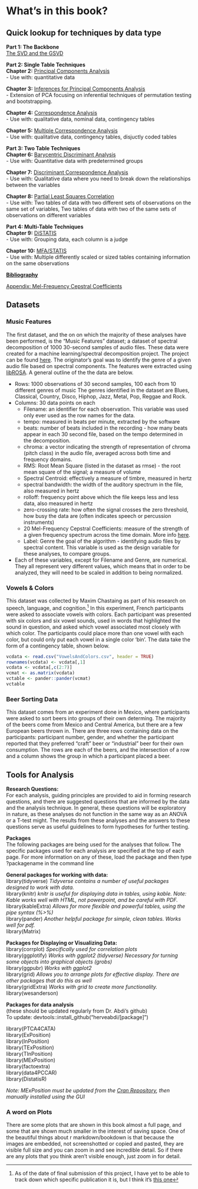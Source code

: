 # What's in this book? {#what}
## Quick lookup for techniques by data type
**Part 1: The Backbone**  
[The SVD and the GSVD](#SVD)  

**Part 2: Single Table Techniques**  
**Chapter 2:** [Principal Components Analysis](#PCA)  
  -  Use with: quantitative data   
  
**Chapter 3:** [Inferences for Principal Components Analysis](#InfPCA)  
  -  Extension of PCA focusing on inferential techniques of permutation testing and bootstrapping.  
  
**Chapter 4:** [Correspondence Analysis](#CA)  
  -  Use with: qualitative data, nominal data, contingency tables  
  
**Chapter 5:** [Multiple Correspondence Analysis](#MCA)  
  -  Use with: qualitative data, contingency tables, disjuctly coded tables  

**Part 3: Two Table Techniques**  
**Chapter 6:** [Barycentric Discriminant Analysis](#BADA)  
  -  Use with: Quantitative data with predetermined groups  
  
**Chapter 7:** [Discriminant Correspondence Analysis](#DiCA)  
  -  Use with: Qualitative data where you need to break down the relationships between the variables  
  
**Chapter 8:** [Partial Least Squares Correlation](#PLSC)  
  -  Use with: Two tables of data with two different sets of observations on the same set of variables, Two tables of data with two of the same sets of observations on different variables

**Part 4: Multi-Table Techniques**  
**Chapter 9:** [DiSTATIS](#DiSTATIS)  
  -  Use with: Grouping data, each column is a judge 
  
**Chapter 10:** [MFA/STATIS](#MFA)  
  -  Use with: Multiple differently scaled or sized tables containing information on the same observations 

[**Bibliography**](#bib)  

[Appendix: Mel-Frequency Cepstral Coefficients](#MFCCs)  

\newpage

## Datasets

### Music Features

The first dataset, and the on on which the majority of these analyses have been performed, is the "Music Features" dataset; a dataset of spectral decomposition of 1000 30-second samples of audio files. These data were created for a machine learning/spectral decomposition project. The project can be found [here](https://github.com/Insiyaa/Music-Tagging). The originator's goal was to identify the genre of a given audio file based on spectral components. The features were extracted using [libROSA](https://librosa.github.io/librosa/index.html). A general outline of the the data are below.  

  - Rows: 1000 observations of 30 second samples, 100 each from 10 different genres of music The genres identified in the dataset are Blues, Classical, Country, Disco, Hiphop, Jazz, Metal, Pop, Reggae and Rock.
   </br>
  - Columns: 30 data points on each  
    - Filename: an identifier for each observation. This variable was used only ever used as the row names for the data.  
    - tempo: measured in beats per minute, extracted by the software  
    - beats: number of beats included in the recording - how many beats appear in each 30 second file, based on the tempo determined in the decomposition.  
    - chroma: a vector indicating the strength of representation of chroma (pitch class) in the audio file, averaged across both time and frequency domains.  
    - RMS: Root Mean Square (listed in the dataset as rmse) - the root mean square of the signal; a measure of volume  
    - Spectral Centroid: effectively a measure of timbre, measured in hertz  
    - spectral bandwidth: the width of the auditory spectrum in the file, also measured in hertz
    - rolloff: frequency point above which the file keeps less and less data, also measured in hertz
    - zero-crossing rate: how often the signal crosses the zero threshold, how busy the data are (often indicates speech or percussion instruments)  
    - 20 Mel-Frequency Cepstral Coefficients: measure of the strength of a given frequency spectrum across the time domain. More info [here](15-AppendixMFCCS.Rmd).    
    - Label: Genre the goal of the algorithm - identifying audio files by spectral content. This variable is used as the design variable for these analyses, to compare groups.  
  - Each of these variables, except for Filename and Genre, are numerical. They all represent very different values, which means that in order to be analyzed, they will need to be scaled in addition to being normalized.  
     
### Vowels & Colors

This dataset was collected by Maxim Chastaing as part of his research on speech, language, and cognition.^[As of the date of final submission of this project, I have yet to be able to track down which specific publication it is, but I think it's [this one](https://www.worldcat.org/title/brillance-des-voyelles/oclc/494479265&referer=brief_results)] In this experiment, French participants were asked to associate vowels with colors. Each participant was presented with six colors and six vowel sounds, used in words that highlighted the sound in question, and asked which vowel associated most closely with which color. The participants could place more than one vowel with each color, but could only put each vowel in a single color 'bin'. The data take the form of a contingency table, shown below.
```{r, echo = FALSE}
vcdata <- read.csv("VowelsAndColors.csv", header = TRUE)
rownames(vcdata) <- vcdata[,1]
vcdata <- vcdata[,c(2:7)]
vcmat <- as.matrix(vcdata)
vctable <- pander::pander(vcmat)
vctable
```


### Beer Sorting Data

This dataset comes from an experiment done in Mexico, where participants were asked to sort beers into groups of their own determing. The majority of the beers come from Mexico and Central America, but there are a few European beers thrown in. There are three rows containing data on the participants: participant number, gender, and whether the participant reported that they preferred "craft" beer or "industrial" beer for their own consumption. The rows are each of the beers, and the intersection of a row and a column shows the group in which a participant placed a beer.  


## Tools for Analysis

**Research Questions:**  
For each analysis, guiding principles are provided to aid in forming research questions, and there are suggested questions that are informed by the data and the analysis technique. In general, these questions will be exploratory in nature, as these analyses do not function in the same way as an ANOVA or a T-test might. The results from these analyses and the answers to these questions serve as useful guidelines to form hypotheses for further testing.   

**Packages**  
The following packages are being used for the analyses that follow. The specific packages used for each analysis are specified at the top of each page. For more information on any of these, load the package and then type ?packagename in the command line  

**General packages for working with data:**  
library(tidyverse) *Tidyverse contains a number of useful packages designed to work with data.*  
library(knitr) *knitr is useful for displaying data in tables, using kable. Note: Kable works well with HTML, not powerpoint, and be careful with PDF.*  
library(kableExtra) *Allows for more flexible and powerful tables, using the pipe syntax (%>%)*  
library(pander) *Another helpful package for simple, clean tables. Works well for pdf.*  
library(Matrix)  

**Packages for Displaying or Visualizing Data:**  
library(corrplot) *Specifically used for correlation plots*  
library(ggplotify) *Works with ggplot2 (tidyverse) Necessary for turning some objects into graphical objects (grobs)*  
library(ggpubr) *Works with ggplot2*  
library(grid) *Allows you to arrange plots for effective display. There are other packages that do this as well*  
library(gridExtra) *Works with grid to create more functionality.*  
library(wesanderson)  

**Packages for data analysis**  
(these should be updated regularly from Dr. Abdi's github)  
To update: devtools::install_github("herveabdi/[package]")  

library(PTCA4CATA)  
library(ExPosition)  
library(InPosition)  
library(TExPosition)  
library(TInPosition)  
library(MExPosition)  
library(factoextra)  
library(data4PCCAR)  
library(DistatisR)  

*Note: MExPosition must be updated from the [Cran Repository](https://cran.r-project.org/src/contrib/Archive/MExPosition/), then manually installed using the GUI*

### A word on Plots

There are some plots that are shown in this book almost a full page, and some that are shown much smaller in the interest of saving space. One of the beautiful things about r markdown/bookdown is that because the images are embedded, not screenshotted or copied and pasted, they are visible full size and you can zoom in and see incredible detail. So if there are any plots that you think aren't visible enough, just zoom in for detail.